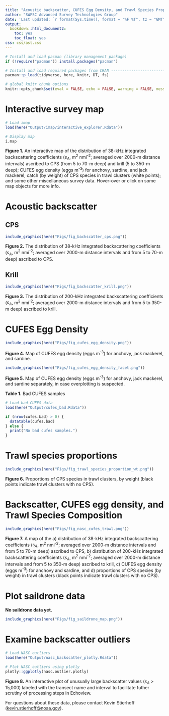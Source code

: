 ```yaml
---
title: "Acoustic backscatter, CUFES Egg Density, and Trawl Species Proportions for the 2019 California Current Ecosystem Survey (1907RL)"
author: "SWFSC Advanced Survey Technologies Group"
date: 'Last updated: `r format(Sys.time(), format = "%F %T", tz = "GMT", usetz = T)`'
output:
  bookdown::html_document2:
    toc: yes
    toc_float: yes
css: css/ast.css
---
```


```r
# Install and load pacman (library management package)
if (!require("pacman")) install.packages("pacman")

# Install and load required packages from CRAN ---------------------------------
pacman::p_load(tidyverse, here, knitr, DT, fs)

# global knitr chunk options
knitr::opts_chunk$set(eval = FALSE, echo = FALSE, warning = FALSE, message = FALSE)
```  

# Interactive survey map

```r
# Load imap
load(here("Output/imap/interactive_explorer.Rdata"))

# Display map
i.map
```

**Figure 1.** An interactive map of the distribution of 38-kHz integrated backscattering coefficients ($s_A$, m^2^ nmi^-2^;  averaged over 2000-m distance intervals) ascribed to CPS (from 5 to 70-m deep) and krill (5 to 350-m deep); CUFES egg density (eggs m^-3^) for anchovy, sardine, and jack mackerel; catch (by weight) of CPS species in trawl clusters (white points); and some other miscellaneous survey data. Hover-over or click on some map objects for more info. 

# Acoustic backscatter
## CPS

```r
include_graphics(here("Figs/fig_backscatter_cps.png"))
```

**Figure 2.** The distribution of 38-kHz integrated backscattering coefficients ($s_A$, m^2^ nmi^-2^;  averaged over 2000-m distance intervals and from 5 to 70-m deep) ascribed to CPS. 

\newpage

## Krill

```r
include_graphics(here("Figs/fig_backscatter_krill.png"))
```

**Figure 3.** The distribution of 200-kHz integrated backscattering coefficients ($s_A$, m^2^ nmi^-2^;  averaged over 2000-m distance intervals and from 5 to 350-m deep) ascribed to krill. 

\newpage  

# CUFES Egg Density

```r
include_graphics(here("Figs/fig_cufes_egg_density.png"))
```

**Figure 4.** Map of CUFES egg density (eggs m^-3^) for anchovy, jack mackerel, and sardine.

```r
include_graphics(here("Figs/fig_cufes_egg_density_facet.png"))
```

**Figure 5.** Map of CUFES egg density (eggs m^-3^) for anchovy, jack mackerel, and sardine separately, in case overplotting is suspected.

\newpage  

**Table 1.** Bad CUFES samples

```r
# Load bad CUFES data
load(here("Output/cufes_bad.Rdata"))

if (nrow(cufes.bad) > 0) {
  datatable(cufes.bad)
} else {
  print("No bad cufes samples.")
}
```


\newpage

# Trawl species proportions  

```r
include_graphics(here("Figs/fig_trawl_species_proportion_wt.png"))
```

**Figure 6.** Proportions of CPS species in trawl clusters, by weight (black points indicate trawl clusters with no CPS).  

\newpage  

# Backscatter, CUFES egg density, and Trawl Species Composition  

```r
include_graphics(here("Figs/fig_nasc_cufes_trawl.png"))
```

**Figure 7.** A map of the a) distribution of 38-kHz integrated backscattering coefficients ($s_A$, m^2^ nmi^-2^;  averaged over 2000-m distance intervals and from 5 to 70-m deep) ascribed to CPS, b) distribution of 200-kHz integrated backscattering coefficients ($s_A$, m^2^ nmi^-2^;  averaged over 2000-m distance intervals and from 5 to 350-m deep) ascribed to krill, c) CUFES egg density (eggs m^-3^) for anchovy and sardine, and d) proportions of CPS species (by weight) in trawl clusters (black points indicate trawl clusters with no CPS).  

# Plot saildrone data
**No saildrone data yet.**

```r
include_graphics(here("Figs/fig_saildrone_map.png"))
```

# Examine backscatter outliers  

```r
# Load NASC outliers
load(here("Output/nasc_backscatter_plotly.Rdata"))

# Plot NASC outliers using plotly
plotly::ggplotly(nasc.outlier.plotly)
```

**Figure 8.** An interactive plot of unusually large backscatter values ($s_A$ > 15,000) labeled with the transect name and interval to facilitate futher scrutiny of processing steps in Echoview.

For questions about these data, please contact Kevin Stierhoff ([kevin.stierhoff@noaa.gov](mailto:kevin.stierhoff@noaa.gov)).
